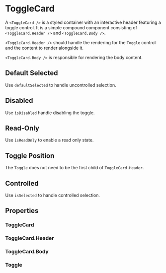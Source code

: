 
<Meta of={ToggleCardStories} />

# ToggleCard

A `<ToggleCard />` is a styled container with an interactive header featuring a toggle control. It is a simple compound component consisting of `<ToggleCard.Header />` and `<ToggleCard.Body />`.

`<ToggleCard.Header />` should handle the rendering for the `Toggle` control and the content to render alongside it.

`<ToggleCard.Body />` is responsible for rendering the body content.

<Canvas of={ToggleCardStories.Default} />

## Default Selected

Use `defaultSelected` to handle uncontrolled selection.

<Canvas of={ToggleCardStories.DefaultSelected} />

## Disabled

Use `isDisabled` handle disabling the toggle.

<Canvas of={ToggleCardStories.Disabled} />

## Read-Only

Use `isReadOnly` to enable a read only state.

<Canvas of={ToggleCardStories.Disabled} />

## Toggle Position

The `Toggle` does not need to be the first child of `ToggleCard.Header`.

<Canvas of={ToggleCardStories.TogglePosition} />

## Controlled

Use `isSelected` to handle controlled selection.

<Canvas of={ToggleCardStories.Controlled} />

## Properties

### ToggleCard

<ArgTypes of={ToggleCard} />

### ToggleCard.Header

<ArgTypes of={ToggleCard.Header} />

### ToggleCard.Body

<ArgTypes of={ToggleCard.Body} />

### Toggle

<ArgTypes of={Toggle} />
